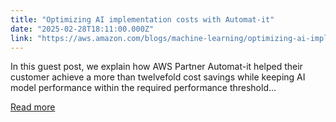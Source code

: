 ```yaml
---
title: "Optimizing AI implementation costs with Automat-it"
date: "2025-02-28T18:11:00.000Z"
link: "https://aws.amazon.com/blogs/machine-learning/optimizing-ai-implementation-costs-with-automat-it/"
---
```


In this guest post, we explain how AWS Partner Automat-it helped their customer achieve a more than twelvefold cost savings while keeping AI model performance within the required performance threshold...

[Read more](https://aws.amazon.com/blogs/machine-learning/optimizing-ai-implementation-costs-with-automat-it/)
